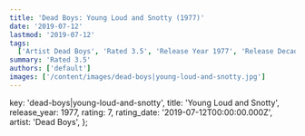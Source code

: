 ```yaml
---
title: 'Dead Boys: Young Loud and Snotty (1977)'
date: '2019-07-12'
lastmod: '2019-07-12'
tags:
  ['Artist Dead Boys', 'Rated 3.5', 'Release Year 1977', 'Release Decade 1970']
summary: 'Rated 3.5'
authors: ['default']
images: ['/content/images/dead-boys|young-loud-and-snotty.jpg']
---
```


  key: 'dead-boys|young-loud-and-snotty',
  title: 'Young Loud and Snotty',
  release_year: 1977,
  rating: 7,
  rating_date: '2019-07-12T00:00:00.000Z',
  artist: 'Dead Boys',
};

<MusicRating data={data} />
